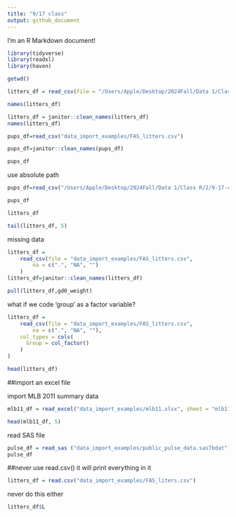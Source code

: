 ```yaml
---
title: "9/17 class"
output: github_document
---
```


I'm an R Markdown document! 

```r
library(tidyverse)
library(readxl)
library(haven)
```

```r
getwd()
```

```r
litters_df = read_csv(file = "/Users/Apple/Desktop/2024Fall/Data 1/Class R/2/9-17-class/data_import_examples/FAS_litters.csv")
```

```r
names(litters_df)
```

```r
litters_df = janitor::clean_names(litters_df)
names(litters_df)
```
```r
pups_df=read_csv("data_import_examples/FAS_litters.csv")

pups_df=janitor::clean_names(pups_df)

pups_df
```
use absolute path

```r
pups_df=read_csv("/Users/Apple/Desktop/2024Fall/Data 1/Class R/2/9-17-class/data_import_examples/FAS_litters.csv")

pups_df
```

```r
litters_df

tail(litters_df, 5)
```


missing data
```r
litters_df = 
    read_csv(file = "data_import_examples/FAS_litters.csv",
        na = c(".", "NA", "")
    )
litters_df=janitor::clean_names(litters_df)

pull(litters_df,gd0_weight)

```

what if we code 'group' as a factor variable?

```r
litters_df = 
    read_csv(file = "data_import_examples/FAS_litters.csv",
        na = c(".", "NA", ""),
    col_types = cols(
      Group = col_factor()
    )
)

head(litters_df)

```

##import an excel file

import MLB 2011 summary data

```r
mlb11_df = read_excel("data_import_examples/mlb11.xlsx", sheet = "mlb11", n_max = 20)

head(mlb11_df, 5)

```
read SAS file

```r
pulse_df = read_sas ("data_import_examples/public_pulse_data.sas7bdat")
pulse_df

```

##never use read.csv()
it will print everything in it
```r
litters_df = read.csv("data_import_examples/FAS_liters.csv")

```
never do this either
```r
litters_df$L

```










